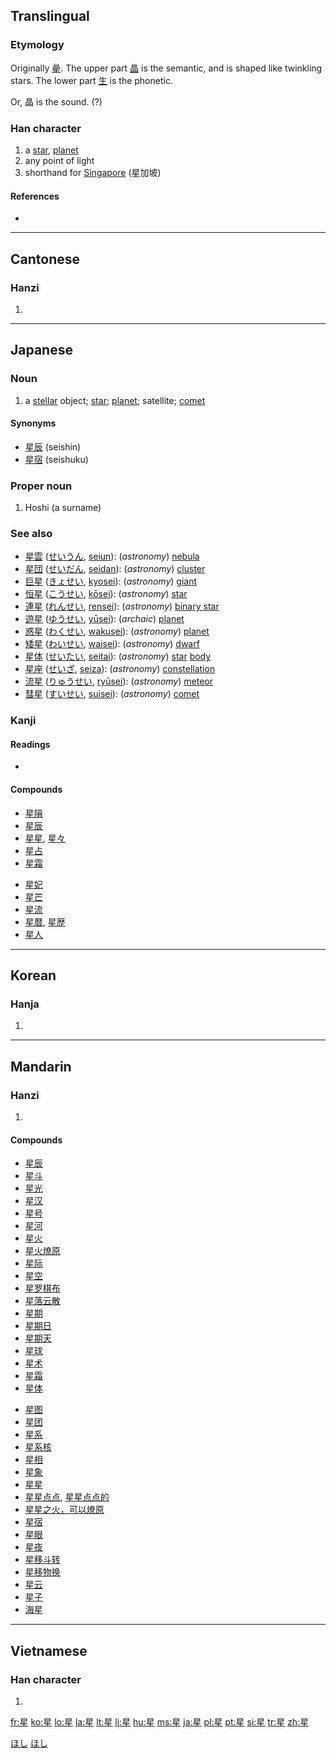 {{also|曐|皨}}
==Translingual==

===Etymology===
{{liushu|psc}} Originally [[曐]]. The upper part [[晶]] is the semantic, and is shaped like twinkling stars. The lower part [[生]] is the phonetic.

Or, 晶 is the sound. (?)

===Han character===
{{Han char|rn=72|rad=日|as=05|sn=9|four=6010<sub>4</sub>|canj=日竹手一 (AHQM)|ids=⿱[[日]][[生]]}}

# a [[star]], [[planet]]
# any point of light
# shorthand for [[Singapore]] (星加坡)

====References====
* {{Han ref|kx=0492.210|dkj=13837|dj=0855.220|hdz=21500.120|uh=661F|ud=26143|bh=AC50|bd=44112}}

----

==Cantonese==

===Hanzi===
{{yue-hanzi|jyut=|y=sing1}}

# {{defn|Cantonese}}

----

==Japanese==

===Noun===
{{ja-noun|k|hira=ほし|rom=hoshi}}

# a [[stellar]] object; [[star]]; [[planet]]; satellite; [[comet]]

====Synonyms====
* [[星辰]] (seishin)
* [[星宿]] (seishuku)

===Proper noun===
{{ja-pos|k|proper|hira=ほし|rom=Hoshi}}

# Hoshi (a surname)

===See also===
* [[星雲]] ([[せいうん]], [[seiun]]): (''astronomy'') [[nebula]]
* [[星団]] ([[せいだん]], [[seidan]]): (''astronomy'') [[cluster]]
* [[巨星]] ([[きょせい]], [[kyosei]]): (''astronomy'') [[giant]]
* [[恒星]] ([[こうせい]], [[kōsei]]): (''astronomy'') [[star]]
* [[連星]] ([[れんせい]], [[rensei]]): (''astronomy'') [[binary star]]
* [[遊星]] ([[ゆうせい]], [[yūsei]]): (''archaic'') [[planet]]
* [[惑星]] ([[わくせい]], [[wakusei]]): (''astronomy'') [[planet]]
* [[矮星]] ([[わいせい]], [[waisei]]): (''astronomy'') [[dwarf]]
* [[星体]] ([[せいたい]], [[seitai]]): (''astronomy'') [[star]] [[body]]
* [[星座]] ([[せいざ]], [[seiza]]): (''astronomy'') [[constellation]]
* [[流星]] ([[りゅうせい]], [[ryūsei]]): (''astronomy'') [[meteor]]
* [[彗星]] ([[すいせい]], [[suisei]]): (''astronomy'') [[comet]]

===Kanji===
{{ja-kanji|grade=2|rs=日05}}

====Readings====
* {{ja-readings|on=[[せい]] (sei), [[しょう]] (shō)
|kun=[[ほし]] (hoshi)}}

====Compounds====
{{top2}}
* [[星隕]]
* [[星辰]]
* [[星星]], [[星々]]
* [[星占]]
* [[星霜]]
{{mid2}}
* [[星妃]]
* [[星芒]]
* [[星流]]
* [[星暦]], [[星歴]]
* [[星人]]
{{bottom2}}

[[Category:1000 Japanese basic words|ほし]]
[[Category:ja:Astronomy|ほし]]

----

==Korean==

===Hanja===
{{ko-hanja|hangeul=[[성]]|rv=seong|mr=sŏng|y=seng|eumhun=별|ehrv=byeol|ehmr=byŏl|ehy=}}

# {{defn|Korean}}

----

==Mandarin==

===Hanzi===
{{cmn-hanzi|pin=[[xīng]] ([[xing1]])|wg=hsing<sup>1</sup>}}

# {{defn|Mandarin}}

====Compounds====
{{top2}}
* [[星辰]]
* [[星斗]]
* [[星光]]
* [[星汉]]
* [[星号]]
* [[星河]]
* [[星火]]
* [[星火燎原]]
* [[星际]]
* [[星空]]
* [[星罗棋布]]
* [[星落云散]]
* [[星期]]
* [[星期日]]
* [[星期天]]
* [[星球]]
* [[星术]]
* [[星霜]]
* [[星体]]
{{mid2}}
* [[星图]]
* [[星团]]
* [[星系]]
* [[星系核]]
* [[星相]]
* [[星象]]
* [[星星]]
* [[星星点点]], [[星星点点的]]
* [[星星之火，可以燎原]]
* [[星宿]]
* [[星眼]]
* [[星夜]]
* [[星移斗转]]
* [[星移物换]]
* [[星云]]
* [[星子]]
* [[海星]]
{{bottom2}}

----

==Vietnamese==

===Han character===
{{vi-hantu|[[tinh]]}}

# {{defn|Vietnamese}}

[[fr:星]]
[[ko:星]]
[[lo:星]]
[[la:星]]
[[lt:星]]
[[li:星]]
[[hu:星]]
[[ms:星]]
[[ja:星]]
[[pl:星]]
[[pt:星]]
[[si:星]]
[[tr:星]]
[[zh:星]]